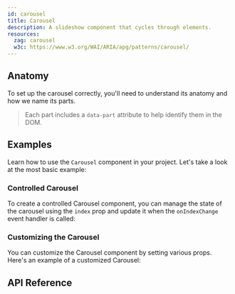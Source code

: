 ```yaml
---
id: carousel
title: Carousel
description: A slideshow component that cycles through elements.
resources:
  zag: carousel
  w3c: https://www.w3.org/WAI/ARIA/apg/patterns/carousel/
---
```


<ComponentPreview />

## Anatomy

To set up the carousel correctly, you'll need to understand its anatomy and how
we name its parts.

> Each part includes a `data-part` attribute to help identify them in the DOM.

<Anatomy id="carousel" />

## Examples

Learn how to use the `Carousel` component in your project. Let's take a look at
the most basic example:

<Story id="Basic" />

### Controlled Carousel

To create a controlled Carousel component, you can manage the state of the
carousel using the `index` prop and update it when the `onIndexChange` event
handler is called:

<Story id="Controlled" />

### Customizing the Carousel

You can customize the Carousel component by setting various props. Here's an
example of a customized Carousel:

<Story id="Customized" />

## API Reference

<ComponentTypes id="carousel" />
